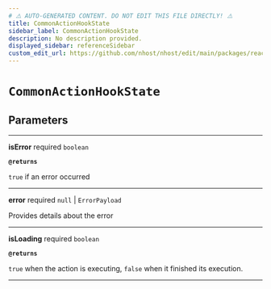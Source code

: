```yaml
---
# ⚠️ AUTO-GENERATED CONTENT. DO NOT EDIT THIS FILE DIRECTLY! ⚠️
title: CommonActionHookState
sidebar_label: CommonActionHookState
description: No description provided.
displayed_sidebar: referenceSidebar
custom_edit_url: https://github.com/nhost/nhost/edit/main/packages/react/dist/hooks/common.d.ts#L16
---
```


# `CommonActionHookState`

## Parameters

---

**<span className="parameter-name">isError</span>** <span className="optional-status">required</span> `boolean`

**`@returns`**

`true` if an error occurred

---

**<span className="parameter-name">error</span>** <span className="optional-status">required</span> `null` | `ErrorPayload`

Provides details about the error

---

**<span className="parameter-name">isLoading</span>** <span className="optional-status">required</span> `boolean`

**`@returns`**

`true` when the action is executing, `false` when it finished its execution.

---
